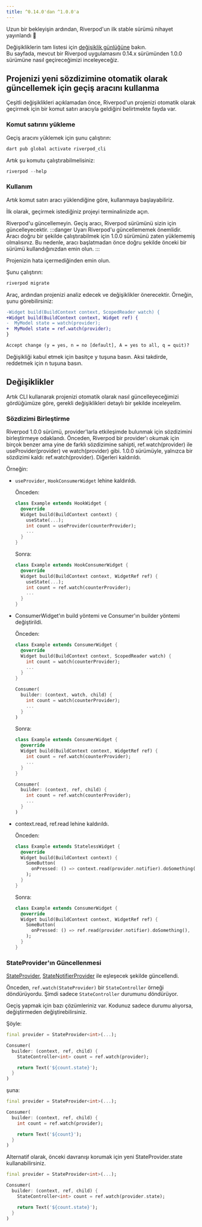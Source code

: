 ```yaml
---
title: ^0.14.0'dan ^1.0.0'a
---
```


Uzun bir bekleyişin ardından, Riverpod'un ilk stable sürümü nihayet yayınlandı 👏

Değişikliklerin tam listesi için [değişiklik günlüğüne](https://pub.dev/packages/flutter_riverpod/changelog#100) bakın.  
Bu sayfada, mevcut bir Riverpod uygulamasını 0.14.x sürümünden 1.0.0 sürümüne nasıl geçireceğimizi inceleyeceğiz.

## Projenizi yeni sözdizimine otomatik olarak güncellemek için geçiş aracını kullanma

Çeşitli değişiklikleri açıklamadan önce, Riverpod'un projenizi otomatik olarak geçirmek için bir komut satırı aracıyla geldiğini belirtmekte fayda var.

### Komut satırını yükleme

Geçiş aracını yüklemek için şunu çalıştırın:

```sh
dart pub global activate riverpod_cli
```

Artık şu komutu çalıştırabilmelisiniz:

```dart
riverpod --help
```

### Kullanım
Artık komut satırı aracı yüklendiğine göre, kullanmaya başlayabiliriz.

İlk olarak, geçirmek istediğiniz projeyi terminalinizde açın.

Riverpod'u güncellemeyin.
Geçiş aracı, Riverpod sürümünü sizin için güncelleyecektir.
:::danger Uyarı
Riverpod'u güncellememek önemlidir.
Aracı doğru bir şekilde çalıştırabilmek için 1.0.0 sürümünü zaten yüklememiş olmalısınız.
Bu nedenle, aracı başlatmadan önce doğru şekilde önceki bir sürümü kullandığınızdan emin olun.
:::

Projenizin hata içermediğinden emin olun.

Şunu çalıştırın:
  ```sh
  riverpod migrate
  ```

Araç, ardından projenizi analiz edecek ve değişiklikler önerecektir. Örneğin, şunu görebilirsiniz:

```diff
-Widget build(BuildContext context, ScopedReader watch) {
+Widget build(BuildContext context, Widget ref) {
-  MyModel state = watch(provider);
+  MyModel state = ref.watch(provider);
}

Accept change (y = yes, n = no [default], A = yes to all, q = quit)?
```

Değişikliği kabul etmek için basitçe <kbd>y</kbd> tuşuna basın. Aksi takdirde, reddetmek için <kbd>n</kbd> tuşuna basın.

## Değişiklikler

Artık CLI kullanarak projenizi otomatik olarak nasıl güncelleyeceğimizi gördüğümüze göre, gerekli değişiklikleri detaylı bir şekilde inceleyelim.

### Sözdizimi Birleştirme

Riverpod 1.0.0 sürümü, provider'larla etkileşimde bulunmak için sözdizimini birleştirmeye odaklandı.
Önceden, Riverpod bir provider'ı okumak için birçok benzer ama yine de farklı sözdizimine sahipti, ref.watch(provider) ile useProvider(provider) ve watch(provider) gibi.
1.0.0 sürümüyle, yalnızca bir sözdizimi kaldı: ref.watch(provider). Diğerleri kaldırıldı.

Örneğin:

- `useProvider`, `HookConsumerWidget` lehine kaldırıldı.

  Önceden:

  ```dart
  class Example extends HookWidget {
    @override
    Widget build(BuildContext context) {
      useState(...);
      int count = useProvider(counterProvider);
      ...
    }
  }
  ```

  Sonra:

  ```dart
  class Example extends HookConsumerWidget {
    @override
    Widget build(BuildContext context, WidgetRef ref) {
      useState(...);
      int count = ref.watch(counterProvider);
      ...
    }
  }
  ```

- ConsumerWidget'ın build yöntemi ve Consumer'ın builder yöntemi değiştirildi.

  Önceden:

  ```dart
  class Example extends ConsumerWidget {
    @override
    Widget build(BuildContext context, ScopedReader watch) {
      int count = watch(counterProvider);
      ...
    }
  }

  Consumer(
    builder: (context, watch, child) {
      int count = watch(counterProvider);
      ...
    }
  )
  ```

  Sonra:

  ```dart
  class Example extends ConsumerWidget {
    @override
    Widget build(BuildContext context, WidgetRef ref) {
      int count = ref.watch(counterProvider);
      ...
    }
  }

  Consumer(
    builder: (context, ref, child) {
      int count = ref.watch(counterProvider);
      ...
    }
  )
  ```

- context.read, ref.read lehine kaldırıldı.

  Önceden:

  ```dart
  class Example extends StatelessWidget {
    @override
    Widget build(BuildContext context) {
      SomeButton(
        onPressed: () => context.read(provider.notifier).doSomething(),
      );
    }
  }
  ```

  Sonra:

  ```dart
  class Example extends ConsumerWidget {
    @override
    Widget build(BuildContext context, WidgetRef ref) {
      SomeButton(
        onPressed: () => ref.read(provider.notifier).doSomething(),
      );
    }
  }
  ```

### StateProvider'ın Güncellenmesi

[StateProvider], [StateNotifierProvider] ile eşleşecek şekilde güncellendi.

Önceden, `ref.watch(StateProvider)` bir `StateController` örneği döndürüyordu. Şimdi sadece `StateController` durumunu döndürüyor.

Geçiş yapmak için bazı çözümleriniz var.
Kodunuz sadece durumu alıyorsa, değiştirmeden değiştirebilirsiniz.

Şöyle:

```dart
final provider = StateProvider<int>(...);

Consumer(
  builder: (context, ref, child) {
    StateController<int> count = ref.watch(provider);

    return Text('${count.state}');
  }
)
```

şuna:

```dart
final provider = StateProvider<int>(...);

Consumer(
  builder: (context, ref, child) {
    int count = ref.watch(provider);

    return Text('${count}');
  }
)
```
Alternatif olarak, önceki davranışı korumak için yeni StateProvider.state kullanabilirsiniz.

```dart
final provider = StateProvider<int>(...);

Consumer(
  builder: (context, ref, child) {
    StateController<int> count = ref.watch(provider.state);

    return Text('${count.state}');
  }
)
```

[statenotifierprovider]: ../providers/state_notifier_provider
[stateprovider]: https://pub.dev/documentation/hooks_riverpod/3.0.0-dev.15/legacy/StateProvider-class.html
[statenotifier]: https://pub.dev/documentation/state_notifier/latest/state_notifier/StateNotifier-class.html
